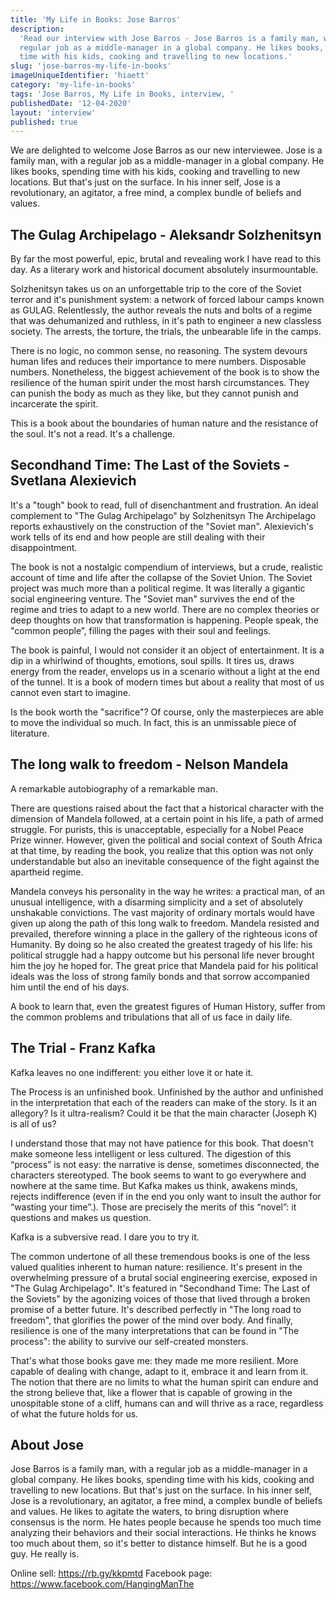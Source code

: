 ```yaml
---
title: 'My Life in Books: Jose Barros'
description:
  'Read our interview with Jose Barros - Jose Barros is a family man, with a
  regular job as a middle-manager in a global company. He likes books, spending
  time with his kids, cooking and travelling to new locations.'
slug: 'jose-barros-my-life-in-books'
imageUniqueIdentifier: 'hiaett'
category: 'my-life-in-books'
tags: 'Jose Barros, My Life in Books, interview, '
publishedDate: '12-04-2020'
layout: 'interview'
published: true
---
```



<p style={{ fontSize: '20px' }}>
  We are delighted to welcome Jose Barros as our new interviewee. Jose is a
  family man, with a regular job as a middle-manager in a global company. He
  likes books, spending time with his kids, cooking and travelling to new
  locations. But that's just on the surface. In his inner self, Jose is a
  revolutionary, an agitator, a free mind, a complex bundle of beliefs and
  values.
</p>

<p style={{ fontSize: '20px' }}></p>

<Box textAlign="center">
  <h2>The Gulag Archipelago - Aleksandr Solzhenitsyn</h2>
</Box>

<Image266x400
  src="aleksandr-solzhenitsyn-the-gulag-archipelago_jc9qqj"
  altText="The Gulag Archipelago - Aleksandr Solzhenitsyn"
  imageCategory="book-summaries"
/>

By far the most powerful, epic, brutal and revealing work I have read to this
day. As a literary work and historical document absolutely insurmountable.

Solzhenitsyn takes us on an unforgettable trip to the core of the Soviet terror
and it's punishment system: a network of forced labour camps known as GULAG.
Relentlessly, the author reveals the nuts and bolts of a regime that was
dehumanized and ruthless, in it's path to engineer a new classless society. The
arrests, the torture, the trials, the unbearable life in the camps.

There is no logic, no common sense, no reasoning. The system devours human lifes
and reduces their importance to mere numbers. Disposable numbers. Nonetheless,
the biggest achievement of the book is to show the resilience of the human
spirit under the most harsh circumstances. They can punish the body as much as
they like, but they cannot punish and incarcerate the spirit.

This is a book about the boundaries of human nature and the resistance of the
soul. It's not a read. It's a challenge.

<AmazonCta link="" />

<Box textAlign="center">
  <h2>Secondhand Time: The Last of the Soviets - Svetlana Alexievich</h2>
</Box>

<Image266x400
  src="secondhand-time-svetlana-alexievich_efs246"
  altText="Secondhand Time: The Last of the Soviets - Svetlana Alexievich"
  imageCategory="book-summaries"
/>

It's a "tough" book to read, full of disenchantment and frustration. An ideal
complement to "The Gulag Archipelago" by Solzhenitsyn The Archipelago reports
exhaustively on the construction of the "Soviet man". Alexievich's work tells of
its end and how people are still dealing with their disappointment.

The book is not a nostalgic compendium of interviews, but a crude, realistic
account of time and life after the collapse of the Soviet Union. The Soviet
project was much more than a political regime. It was literally a gigantic
social engineering venture. The "Soviet man" survives the end of the regime and
tries to adapt to a new world. There are no complex theories or deep thoughts on
how that transformation is happening. People speak, the "common people”, filling
the pages with their soul and feelings.

The book is painful, I would not consider it an object of entertainment. It is a
dip in a whirlwind of thoughts, emotions, soul spills. It tires us, draws energy
from the reader, envelops us in a scenario without a light at the end of the
tunnel. It is a book of modern times but about a reality that most of us cannot
even start to imagine.

Is the book worth the "sacrifice"? Of course, only the masterpieces are able to
move the individual so much. In fact, this is an unmissable piece of literature.

<AmazonCta link="" />

<Box textAlign="center">
  <h2>The long walk to freedom - Nelson Mandela</h2>
</Box>

<Image266x400
  src="nelson-mandela-the-long-walk-to-freedom_deg1q6"
  altText="The long walk to freedom - Nelson Mandela"
  imageCategory="book-summaries"
/>

A remarkable autobiography of a remarkable man.

There are questions raised about the fact that a historical character with the
dimension of Mandela followed, at a certain point in his life, a path of armed
struggle. For purists, this is unacceptable, especially for a Nobel Peace Prize
winner. However, given the political and social context of South Africa at that
time, by reading the book, you realize that this option was not only
understandable but also an inevitable consequence of the fight against the
apartheid regime.

Mandela conveys his personality in the way he writes: a practical man, of an
unusual intelligence, with a disarming simplicity and a set of absolutely
unshakable convictions. The vast majority of ordinary mortals would have given
up along the path of this long walk to freedom. Mandela resisted and prevailed,
therefore winning a place in the gallery of the righteous icons of Humanity. By
doing so he also created the greatest tragedy of his life: his political
struggle had a happy outcome but his personal life never brought him the joy he
hoped for. The great price that Mandela paid for his political ideals was the
loss of strong family bonds and that sorrow accompanied him until the end of his
days.

A book to learn that, even the greatest figures of Human History, suffer from
the common problems and tribulations that all of us face in daily life.

<AmazonCta link="" />

<Box textAlign="center">
  <h2>The Trial - Franz Kafka</h2>
</Box>

<Image266x400
  src="franz-kafka-the-trial_s1dkka"
  altText="The Trial - Franz Kafka"
  imageCategory="book-summaries"
/>

Kafka leaves no one indifferent: you either love it or hate it.

The Process is an unfinished book. Unfinished by the author and unfinished in
the interpretation that each of the readers can make of the story. Is it an
allegory? Is it ultra-realism? Could it be that the main character (Joseph K) is
all of us?

I understand those that may not have patience for this book. That doesn't make
someone less intelligent or less cultured. The digestion of this “process” is
not easy: the narrative is dense, sometimes disconnected, the characters
stereotyped. The book seems to want to go everywhere and nowhere at the same
time. But Kafka makes us think, awakens minds, rejects indifference (even if in
the end you only want to insult the author for “wasting your time”.). Those are
precisely the merits of this “novel”: it questions and makes us question.

Kafka is a subversive read. I dare you to try it.

<AmazonCta link="" />

The common undertone of all these tremendous books is one of the less valued
qualities inherent to human nature: resilience. It's present in the overwhelming
pressure of a brutal social engineering exercise, exposed in "The Gulag
Archipelago". It's featured in "Secondhand Time: The Last of the Soviets" by the
agonizing voices of those that lived through a broken promise of a better
future. It's described perfectly in "The long road to freedom", that glorifies
the power of the mind over body. And finally, resilience is one of the many
interpretations that can be found in "The process": the ability to survive our
self-created monsters.

That's what those books gave me: they made me more resilient. More capable of
dealing with change, adapt to it, embrace it and learn from it. The notion that
there are no limits to what the human spirit can endure and the strong believe
that, like a flower that is capable of growing in the unospitable stone of a
cliff, humans can and will thrive as a race, regardless of what the future holds
for us.

## About Jose

Jose Barros is a family man, with a regular job as a middle-manager in a global
company. He likes books, spending time with his kids, cooking and travelling to
new locations. But that's just on the surface. In his inner self, Jose is a
revolutionary, an agitator, a free mind, a complex bundle of beliefs and values.
He likes to agitate the waters, to bring disruption where consensus is the norm.
He hates people because he spends too much time analyzing their behaviors and
their social interactions. He thinks he knows too much about them, so it's
better to distance himself. But he is a good guy. He really is.

Online sell: https://rb.gy/kkpmtd Facebook page:
https://www.facebook.com/HangingManThe
